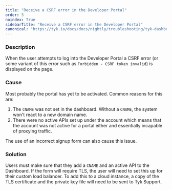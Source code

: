 ```yaml
---
title: "Receive a CSRF error in the Developer Portal"
order: 5
noindex: True
sidebarTitle: "Receive a CSRF error in the Developer Portal"
canonical: "https://tyk.io/docs/docs/nightly/troubleshooting/tyk-dashboard/receive-csrf-error-developer-portal"
---
```



<LegacyClassicPortalApi/>

### Description

When the user attempts to log into the Developer Portal a CSRF error (or some variant of this error such as `Forbidden - CSRF token invalid`) is displayed on the page.

### Cause

Most probably the portal has yet to be activated. Common reasons for this are:

1.  The `CNAME` was not set in the dashboard. Without a `CNAME`, the system won't react to a new domain name.
2.  There were no active APIs set up under the account which means that the account was not active for a portal either and essentially incapable of proxying traffic.

The use of an incorrect signup form can also cause this issue.

### Solution

Users must make sure that they add a `CNAME` and an active API to the Dashboard. If the form will require TLS, the user will need to set this up for their custom load balancer. To add this to a cloud instance, a copy of the TLS certificate and the private key file will need to be sent to Tyk Support.